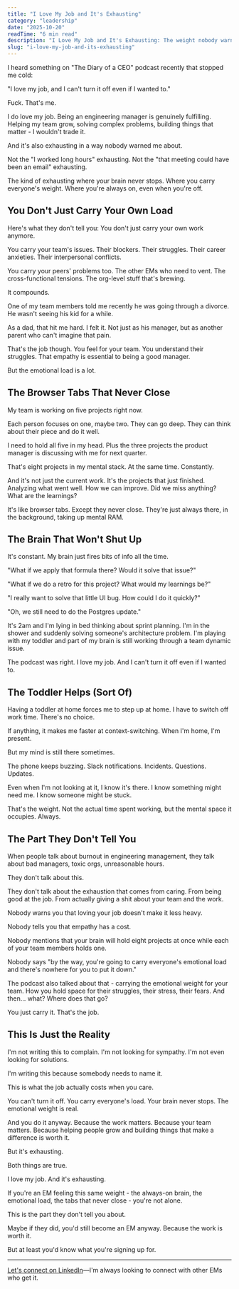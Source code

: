 ```yaml
---
title: "I Love My Job and It's Exhausting"
category: "leadership"
date: "2025-10-20"
readTime: "6 min read"
description: "I Love My Job and It's Exhausting: The weight nobody warns you about when you become an engineering manager. You don't just carry your own load anymore—you carry your team's issues, your peers' struggles, and eight projects in your head at once. Your brain never stops. The emotional toll is real. And you can't turn it off even if you wanted to. This is the part they don't tell you about becoming an EM. Both things are true: the work is worth it, and it's exhausting."
slug: "i-love-my-job-and-its-exhausting"
---
```


I heard something on "The Diary of a CEO" podcast recently that stopped me cold:

"I love my job, and I can't turn it off even if I wanted to."

Fuck. That's me.

I do love my job. Being an engineering manager is genuinely fulfilling. Helping my team grow, solving complex problems, building things that matter - I wouldn't trade it.

And it's also exhausting in a way nobody warned me about.

Not the "I worked long hours" exhausting. Not the "that meeting could have been an email" exhausting.

The kind of exhausting where your brain never stops. Where you carry everyone's weight. Where you're always on, even when you're off.

## You Don't Just Carry Your Own Load

Here's what they don't tell you: You don't just carry your own work anymore.

You carry your team's issues. Their blockers. Their struggles. Their career anxieties. Their interpersonal conflicts.

You carry your peers' problems too. The other EMs who need to vent. The cross-functional tensions. The org-level stuff that's brewing.

It compounds.

One of my team members told me recently he was going through a divorce. He wasn't seeing his kid for a while.

As a dad, that hit me hard. I felt it. Not just as his manager, but as another parent who can't imagine that pain.

That's the job though. You feel for your team. You understand their struggles. That empathy is essential to being a good manager.

But the emotional load is a lot.

## The Browser Tabs That Never Close

My team is working on five projects right now.

Each person focuses on one, maybe two. They can go deep. They can think about their piece and do it well.

I need to hold all five in my head. Plus the three projects the product manager is discussing with me for next quarter.

That's eight projects in my mental stack. At the same time. Constantly.

And it's not just the current work. It's the projects that just finished. Analyzing what went well. How we can improve. Did we miss anything? What are the learnings?

It's like browser tabs. Except they never close. They're just always there, in the background, taking up mental RAM.

## The Brain That Won't Shut Up

It's constant. My brain just fires bits of info all the time.

"What if we apply that formula there? Would it solve that issue?"

"What if we do a retro for this project? What would my learnings be?"

"I really want to solve that little UI bug. How could I do it quickly?"

"Oh, we still need to do the Postgres update."

It's 2am and I'm lying in bed thinking about sprint planning. I'm in the shower and suddenly solving someone's architecture problem. I'm playing with my toddler and part of my brain is still working through a team dynamic issue.

The podcast was right. I love my job. And I can't turn it off even if I wanted to.

## The Toddler Helps (Sort Of)

Having a toddler at home forces me to step up at home. I have to switch off work time. There's no choice.

If anything, it makes me faster at context-switching. When I'm home, I'm present.

But my mind is still there sometimes.

The phone keeps buzzing. Slack notifications. Incidents. Questions. Updates.

Even when I'm not looking at it, I know it's there. I know something might need me. I know someone might be stuck.

That's the weight. Not the actual time spent working, but the mental space it occupies. Always.

## The Part They Don't Tell You

When people talk about burnout in engineering management, they talk about bad managers, toxic orgs, unreasonable hours.

They don't talk about this.

They don't talk about the exhaustion that comes from caring. From being good at the job. From actually giving a shit about your team and the work.

Nobody warns you that loving your job doesn't make it less heavy.

Nobody tells you that empathy has a cost.

Nobody mentions that your brain will hold eight projects at once while each of your team members holds one.

Nobody says "by the way, you're going to carry everyone's emotional load and there's nowhere for you to put it down."

The podcast also talked about that - carrying the emotional weight for your team. How you hold space for their struggles, their stress, their fears. And then... what? Where does that go?

You just carry it. That's the job.

## This Is Just the Reality

I'm not writing this to complain. I'm not looking for sympathy. I'm not even looking for solutions.

I'm writing this because somebody needs to name it.

This is what the job actually costs when you care.

You can't turn it off. You carry everyone's load. Your brain never stops. The emotional weight is real.

And you do it anyway. Because the work matters. Because your team matters. Because helping people grow and building things that make a difference is worth it.

But it's exhausting.

Both things are true.

I love my job. And it's exhausting.

If you're an EM feeling this same weight - the always-on brain, the emotional load, the tabs that never close - you're not alone.

This is the part they don't tell you about.

Maybe if they did, you'd still become an EM anyway. Because the work is worth it.

But at least you'd know what you're signing up for.

---

[Let's connect on LinkedIn](https://www.linkedin.com/in/chrisbongers/)—I'm always looking to connect with other EMs who get it.
